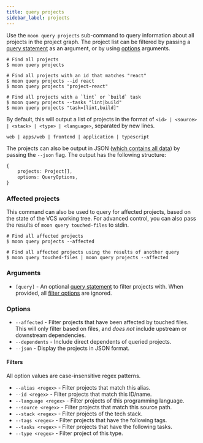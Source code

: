 ```yaml
---
title: query projects
sidebar_label: projects
---
```



Use the `moon query projects` sub-command to query information about all projects in the project
graph. The project list can be filtered by passing a [query statement](../../concepts/query-lang) as
an argument, or by using [options](#options) arguments.

```shell
# Find all projects
$ moon query projects

# Find all projects with an id that matches "react"
$ moon query projects --id react
$ moon query projects "project~react"

# Find all projects with a `lint` or `build` task
$ moon query projects --tasks "lint|build"
$ moon query projects "task=[lint,build]"
```

By default, this will output a list of projects in the format of
`<id> | <source> | <stack> | <type> | <language>`, separated by new lines.

```
web | apps/web | frontend | application | typescript
```

The projects can also be output in JSON ([which contains all data](/api/types/interface/Project)) by
passing the `--json` flag. The output has the following structure:

```ts
{
	projects: Project[],
	options: QueryOptions,
}
```

### Affected projects

This command can also be used to query for affected projects, based on the state of the VCS working
tree. For advanced control, you can also pass the results of `moon query touched-files` to stdin.

```shell
# Find all affected projects
$ moon query projects --affected

# Find all affected projects using the results of another query
$ moon query touched-files | moon query projects --affected
```

### Arguments

- `[query]` - An optional [query statement](../../concepts/query-lang) to filter projects with. When
  provided, all [filter options](#filters) are ignored. <VersionLabel version="1.4.0" />

### Options

- `--affected` - Filter projects that have been affected by touched files. This will only filter
  based on files, and _does not_ include upstream or downstream dependencies.
- `--dependents` - Include direct dependents of queried projects.
- `--json` - Display the projects in JSON format.

#### Filters

All option values are case-insensitive regex patterns.

- `--alias <regex>` - Filter projects that match this alias.
- `--id <regex>` - Filter projects that match this ID/name.
- `--language <regex>` - Filter projects of this programming language.
- `--source <regex>` - Filter projects that match this source path.
- `--stack <regex>` - Filter projects of the tech stack.
- `--tags <regex>` - Filter projects that have the following tags.
- `--tasks <regex>` - Filter projects that have the following tasks.
- `--type <regex>` - Filter project of this type.

